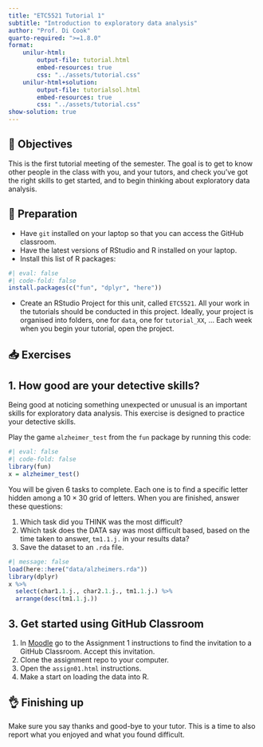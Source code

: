 ```yaml
---
title: "ETC5521 Tutorial 1"
subtitle: "Introduction to exploratory data analysis"
author: "Prof. Di Cook"
quarto-required: ">=1.8.0"
format:
    unilur-html:
        output-file: tutorial.html
        embed-resources: true
        css: "../assets/tutorial.css"
    unilur-html+solution:
        output-file: tutorialsol.html
        embed-resources: true
        css: "../assets/tutorial.css"
show-solution: true
---
```


## 🎯 Objectives

This is the first tutorial meeting of the semester. The goal is to get to know other people in the class with you, and your tutors, and check you've got the right skills to get started, and to begin thinking about exploratory data analysis. 

## 🔧 Preparation 

- Have `git` installed on your laptop so that you can access the GitHub classroom.
- Have the latest versions of RStudio and R installed on your laptop. 
- Install this list of R packages: 

```r
#| eval: false
#| code-fold: false
install.packages(c("fun", "dplyr", "here"))
```

- Create an RStudio Project for this unit, called `ETC5521`. All your work in the tutorials should be conducted in this project. Ideally, your project is organised into folders, one for `data`, one for `tutorial_XX`, ... Each week when you begin your tutorial, open the project. 

## 📥 Exercises

## 1. How good are your detective skills?

Being good at noticing something unexpected or unusual is an important skills for exploratory data analysis. This exercise is designed to practice your detective skills. 

Play the game `alzheimer_test` from the `fun` package by running this code:

```r
#| eval: false
#| code-fold: false
library(fun)
x = alzheimer_test()
```

You will be given 6 tasks to complete. Each one is to find a specific letter hidden among a $10\times 30$ grid of letters. When you are finished, answer these questions:

1. Which task did you THINK was the most difficult?
2. Which task does the DATA say was most difficult based, based on the time taken to answer, `tm1.1.j.` in your results data? 
3. Save the dataset to an `.rda` file.

::: unilur-solution
```r
#| message: false
load(here::here("data/alzheimers.rda"))
library(dplyr)
x %>% 
  select(char1.1.j., char2.1.j., tm1.1.j.) %>%
  arrange(desc(tm1.1.j.))
```
:::

## 3. Get started using GitHub Classroom

1. In [Moodle](https://learning.monash.edu/course/view.php?id=34784) go to the Assignment 1 instructions to find the invitation to a GitHub Classroom. Accept this invitation.
2. Clone the assignment repo to your computer.
3. Open the `assign01.html` instructions.
3. Make a start on loading the data into R.

## 👌 Finishing up

Make sure you say thanks and good-bye to your tutor. This is a time to also report what you enjoyed and what you found difficult.
